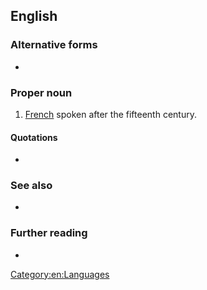 ==English==

===Alternative forms===
* {{l|en|mod.F.}} {{qualifier|[[abbreviation]] used chiefly in [[lexicography]]}}

===Proper noun===
{{en-proper noun|head=[[modern|Modern]] [[French]]}}

# [[French]] spoken after the fifteenth century.

====Quotations====
* {{seeCites}}

===See also===
* {{pedialite}}

===Further reading===
* {{ethnologue|code=fra}}

[[Category:en:Languages]]